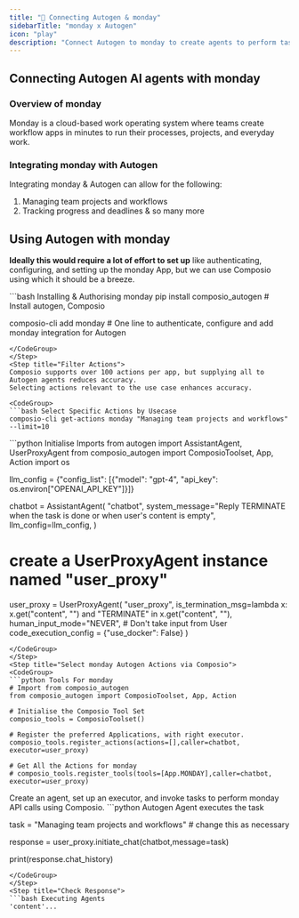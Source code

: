 ```yaml
---
title: "🚀 Connecting Autogen & monday"
sidebarTitle: "monday x Autogen"
icon: "play"
description: "Connect Autogen to monday to create agents to perform tasks using natural language"
---
```


## Connecting Autogen AI agents with monday

### Overview of monday

Monday is a cloud-based work operating system where teams create workflow apps in minutes to run their processes, projects, and everyday work.

### Integrating monday with Autogen

Integrating monday & Autogen can allow for the following:

1. Managing team projects and workflows
2. Tracking progress and deadlines
& so many more

## Using Autogen with monday

<Steps>
<Step title="Setting Up the Environment">

**Ideally this would require a lot of effort to set up** like authenticating, configuring, and setting up the monday App, but we can use Composio using which it should be a breeze.

<CodeGroup>
```bash Installing & Authorising monday
pip install composio_autogen # Install autogen, Composio 

composio-cli add monday # One line to authenticate, configure and add monday integration for Autogen
```
</CodeGroup>
</Step>
<Step title="Filter Actions">
Composio supports over 100 actions per app, but supplying all to Autogen agents reduces accuracy.
Selecting actions relevant to the use case enhances accuracy.

<CodeGroup>
```bash Select Specific Actions by Usecase
composio-cli get-actions monday "Managing team projects and workflows" --limit=10
```
</CodeGroup>

</Step>
<Step title="Import Base Packages">

<CodeGroup>
```python Initialise Imports
from autogen import AssistantAgent, UserProxyAgent
from composio_autogen import ComposioToolset, App, Action
import os

llm_config = {"config_list": [{"model": "gpt-4", "api_key": os.environ["OPENAI_API_KEY"]}]}

chatbot = AssistantAgent(
    "chatbot",
    system_message="Reply TERMINATE when the task is done or when user's content is empty",
    llm_config=llm_config,
)

# create a UserProxyAgent instance named "user_proxy"
user_proxy = UserProxyAgent(
    "user_proxy",
    is_termination_msg=lambda x: x.get("content", "") and "TERMINATE" in x.get("content", ""),
    human_input_mode="NEVER", # Don't take input from User
    code_execution_config = {"use_docker": False}
)
```
</CodeGroup>
</Step>
<Step title="Select monday Autogen Actions via Composio">
<CodeGroup>
```python Tools For monday
# Import from composio_autogen
from composio_autogen import ComposioToolset, App, Action

# Initialise the Composio Tool Set
composio_tools = ComposioToolset()

# Register the preferred Applications, with right executor. 
composio_tools.register_actions(actions=[],caller=chatbot, executor=user_proxy)

# Get All the Actions for monday
# composio_tools.register_tools(tools=[App.MONDAY],caller=chatbot, executor=user_proxy) 
```
</CodeGroup>
</Step>
<Step title="Execute the Agent">
Create an agent, set up an executor, and invoke tasks to perform monday API calls using Composio. 
<CodeGroup>
```python Autogen Agent executes the task

task = "Managing team projects and workflows" # change this as necessary

response = user_proxy.initiate_chat(chatbot,message=task)

print(response.chat_history)
```
</CodeGroup>
</Step>
<Step title="Check Response">
```bash Executing Agents
'content'...
```
</Step>
</Steps>
